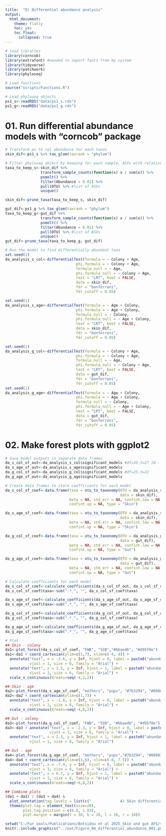 ```yaml
---
title:  "D) Differential abundance analysis"
output: 
  html_document:
    theme: flatly
    toc: yes
    toc_float:
      collapsed: true
---
```



```r
# load libraries
library(corncob)
library(extrafont) #needed to import fonts from my system
library(tidyverse)
library(patchwork)
library(phyloseq)
```


```r
# Load functions
source("scripts/Functions.R")
```

```r
# Load phyloseq objects
ps1_s<-readRDS("data/ps1_s.rds")
ps1_g<-readRDS("data/ps1_g.rds")
```

# 01. Run differential abundance models with "corncob" package
```r
# Transform ps to rel abundance for each taxon
skin_dif<-ps1_s %>% tax_glom(taxrank = "phylum")

# Filter phyloseq object by keeping for each sample, ASVs with relative abundance greater than 1%
taxa_to_keep_s<-skin_dif %>% 
                transform_sample_counts(function(x) x / sum(x)) %>% 
                psmelt() %>% 
                filter(Abundance > 0.01) %>% 
                pull(OTU) %>% #list of ASVs
                unique() 

skin_dif<-prune_taxa(taxa_to_keep_s, skin_dif)

gut_dif<-ps1_g %>% tax_glom(taxrank = "phylum")
taxa_to_keep_g<-gut_dif %>% 
                transform_sample_counts(function(x) x / sum(x)) %>% 
                psmelt() %>% 
                filter(Abundance > 0.01) %>% 
                pull(OTU) %>% #list of ASVs
                unique() 
gut_dif<-prune_taxa(taxa_to_keep_g, gut_dif)

# Run the model to find differentially abundant taxa
set.seed(1)
da_analysis_s_col<-differentialTest(formula = ~ Colony + Age,
                                phi.formula = ~ Colony + Age,
                                formula_null = ~ Age,
                                phi.formula_null = ~ Colony + Age,
                                test = "LRT", boot = FALSE,
                                data = skin_dif,
                                fdr = "bonferroni",
                                fdr_cutoff = 0.05)

set.seed(1)
da_analysis_s_age<-differentialTest(formula = ~ Age + Colony,
                                phi.formula = ~ Age + Colony,
                                formula_null = ~ Colony,
                                phi.formula_null = ~ Age + Colony,
                                test = "LRT", boot = FALSE,
                                data = skin_dif,
                                fdr = "bonferroni",
                                fdr_cutoff = 0.05)

set.seed(1)
da_analysis_g_col<-differentialTest(formula = ~ Colony + Age,
                                phi.formula = ~ Colony + Age,
                                formula_null = ~ Age,
                                phi.formula_null = ~ Colony + Age,
                                test = "LRT", boot = FALSE,
                                data = gut_dif,
                                fdr = "bonferroni",
                                fdr_cutoff = 0.05) 
set.seed(1)
da_analysis_g_age<-differentialTest(formula = ~ Age + Colony,
                                phi.formula = ~ Age + Colony,
                                formula_null = ~ Colony,
                                phi.formula_null = ~ Age + Colony,
                                test = "LRT", boot = FALSE,
                                data = gut_dif,
                                fdr = "bonferroni",
                                fdr_cutoff = 0.05)
```

# 02. Make forest plots with ggplot2
```r
# Save model outputs in separate data frames
da_s_col_sf_out<-da_analysis_s_col$significant_models #df=30-3=27 (N - n of variables)
da_s_age_sf_out<-da_analysis_s_age$significant_models
da_g_col_sf_out<-da_analysis_g_col$significant_models #df=25-3=22 
da_g_age_sf_out<-da_analysis_g_age$significant_models

# Create data frames to store coefficients for each model
da_s_col_sf_coef<-data.frame(taxa = otu_to_taxonomy(OTU = da_analysis_s_col$significant_taxa,
                                                    data = skin_dif),
                             beta = NA, std_err = NA, confint.low = NA, 
                             confint.up = NA, type = "Skin") 

da_s_age_sf_coef<-data.frame(taxa = otu_to_taxonomy(OTU = da_analysis_s_age$significant_taxa, 
                                                    data = skin_dif),
                             beta = NA, std_err = NA, confint.low = NA,
                             confint.up = NA, type = "Skin") 

da_g_col_sf_coef<-data.frame(taxa = otu_to_taxonomy(OTU = da_analysis_g_col$significant_taxa, 
                                                    data = gut_dif),
                             beta = NA, std_err = NA, confint.low = NA,
                             confint.up = NA, type = "Gut") 

da_g_age_sf_coef<-data.frame(taxa = otu_to_taxonomy(OTU = da_analysis_g_age$significant_taxa, 
                                                    data = gut_dif),
                             beta = NA, std_err = NA, confint.low = NA,
                             confint.up = NA, type = "Gut") 

# Calculate coefficients for each model
da_s_col_sf_coef<-calculate_coefficients(da_s_col_sf_out, da_s_col_sf_coef, 30)
da_s_col_sf_coef$taxa<-sub(".*_", "", da_s_col_sf_coef$taxa)

da_s_age_sf_coef<-calculate_coefficients(da_s_age_sf_out, da_s_age_sf_coef, 30)
da_s_age_sf_coef$taxa<-sub(".*_", "", da_s_age_sf_coef$taxa)

da_g_col_sf_coef<-calculate_coefficients(da_g_col_sf_out, da_g_col_sf_coef, 25)
da_g_col_sf_coef$taxa<-sub(".*_", "", da_g_col_sf_coef$taxa)

da_g_age_sf_coef<-calculate_coefficients(da_g_age_sf_out, da_g_age_sf_coef, 25)
da_g_age_sf_coef$taxa<-sub(".*_", "", da_g_age_sf_coef$taxa)
```

```r
# Plot
## Skin - colony
da1<-plot_forest(da_s_col_sf_coef, "FWB", "SSB","#6baed6", "#d95f0e")
da1<-da1 + coord_cartesian(ylim=c(1,7), xlim=c(-4, 4)) +
  annotate("text", x = -3.6, y = Inf, hjust = 0, label = paste0("abundant in FWB"),
           vjust = 1, size = 6, family = "Arial") +
  annotate("text", x = 3.5, y = Inf, hjust = 1, label = paste0("abundant in SSB"),
           vjust = 1, size = 6, family = "Arial") +
  scale_x_continuous(breaks=seq(-4,2,2))

## Skin - age
da2<-plot_forest(da_s_age_sf_coef, "mothers", "pups", "#7b3294", "#008837")
da2<-da2 + coord_cartesian(ylim=c(1,7)) +
  annotate("text", x = -1.8, y = Inf, hjust = 0, label = paste0("abundant in mothers"),
           vjust = 1, size = 6, family = "Arial") +
  scale_x_continuous(breaks=seq(-4,0,2))

## Gut - colony
da3<-plot_forest(da_g_col_sf_coef, "FWB", "SSB", "#6baed6", "#d95f0e")
da3<-da3 + annotate("text", x = -2.3, y = Inf, hjust = 0, label = paste0("abundant in FWB"),
                    vjust = 1, size = 6, family = "Arial") +
  annotate("text", x = 2.3, y = Inf, hjust = 1, label = paste0("abundant in SSB"),
           vjust = 1, size = 6, family = "Arial")

## Gut - age
da4<-plot_forest(da_g_age_sf_coef, "mothers", "pups","#7b3294", "#008837") 
da4<-da4 + coord_cartesian(ylim=c(1,6), xlim=c(-8, 7.5)) + 
  annotate("text", x = -7.9, y = Inf, hjust = 0, label = paste0("abundant in mothers"), 
           vjust = 1, size = 6, family = "Arial") +
  annotate("text", x = 6.7, y = Inf, hjust = 1, label = paste0("abundant in pups"), 
           vjust = 1, size = 6, family = "Arial") +
  scale_x_continuous(breaks=seq(-6,8,2))

## Combine plots
(da1 + da2) / (da3 + da4) &
  plot_annotation(tag_levels = list(c("             A) Skin differential abundance (Colony)", "      B) Skin differential abundance (Age)", "         C) Gut differential abundance (Colony)", "D) Gut differential abundance (Age)"))) &
  theme(plot.tag = element_text(size=20), 
        plot.tag.position = c(0.6, 1.03),
        plot.margin = margin(t = 30, b = 10, l = 10, r = 10)) 
```

```r
setwd("C:/Fur seals/Publications/Botsidou et al 2025_Skin and gut AFS/scripts")
knitr::include_graphics("../out/Figure_04_differential_abundance_001.png")
```

